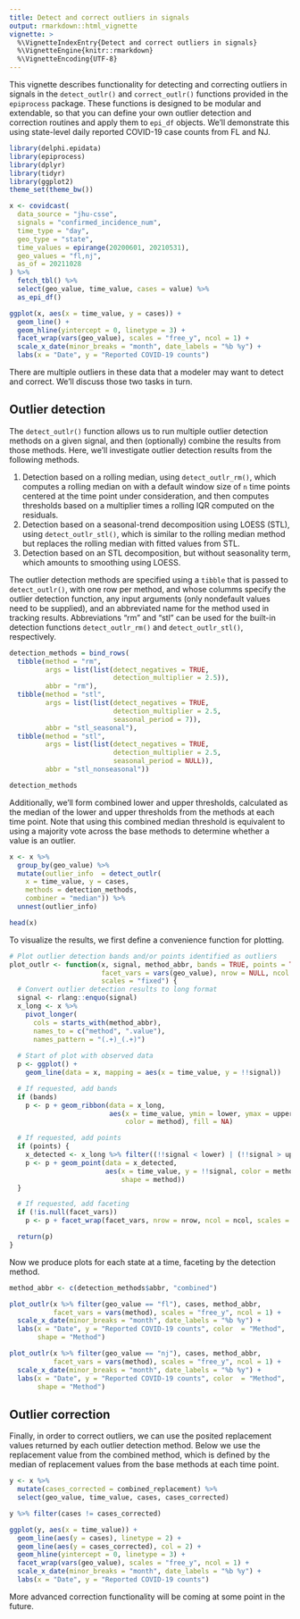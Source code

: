 ```yaml
---
title: Detect and correct outliers in signals
output: rmarkdown::html_vignette
vignette: >
  %\VignetteIndexEntry{Detect and correct outliers in signals}
  %\VignetteEngine{knitr::rmarkdown}
  %\VignetteEncoding{UTF-8}
---
```


This vignette describes functionality for detecting and correcting outliers in
signals in the `detect_outlr()` and `correct_outlr()` functions provided in the
`epiprocess` package. These functions is designed to be modular and extendable,
so that you can define your own outlier detection and correction routines and
apply them to `epi_df` objects. We'll demonstrate this using state-level daily
reported COVID-19 case counts from FL and NJ.

```r
library(delphi.epidata)
library(epiprocess)
library(dplyr)
library(tidyr)
library(ggplot2)
theme_set(theme_bw())

x <- covidcast(
  data_source = "jhu-csse",
  signals = "confirmed_incidence_num",
  time_type = "day",
  geo_type = "state",
  time_values = epirange(20200601, 20210531),
  geo_values = "fl,nj",
  as_of = 20211028
) %>%
  fetch_tbl() %>%
  select(geo_value, time_value, cases = value) %>%
  as_epi_df()

ggplot(x, aes(x = time_value, y = cases)) +
  geom_line() +
  geom_hline(yintercept = 0, linetype = 3) +
  facet_wrap(vars(geo_value), scales = "free_y", ncol = 1) +
  scale_x_date(minor_breaks = "month", date_labels = "%b %y") +
  labs(x = "Date", y = "Reported COVID-19 counts")
```

There are multiple outliers in these data that a modeler may want to detect and
correct. We'll discuss those two tasks in turn.

## Outlier detection

The `detect_outlr()` function allows us to run multiple outlier detection
methods on a given signal, and then (optionally) combine the results from those
methods. Here, we'll investigate outlier detection results from the following
methods.

1. Detection based on a rolling median, using `detect_outlr_rm()`, which 
  computes a rolling median on with a default window size of `n` time points 
  centered at the time point under consideration, and then computes thresholds 
  based on a multiplier times a rolling IQR computed on the residuals. 
2. Detection based on a seasonal-trend decomposition using LOESS (STL), using
  `detect_outlr_stl()`, which is similar to the rolling median method but 
  replaces the rolling median with fitted values from STL. 
3. Detection based on an STL decomposition, but without seasonality term, which
  amounts to smoothing using LOESS.

The outlier detection methods are specified using a `tibble` that is passed to
`detect_outlr()`, with one row per method, and whose columms specify the
outlier detection function, any input arguments (only nondefault values need to
be supplied), and an abbreviated name for the method used in tracking results.
Abbreviations "rm" and "stl" can be used for the built-in detection functions 
`detect_outlr_rm()` and `detect_outlr_stl()`, respectively.

```r
detection_methods = bind_rows(
  tibble(method = "rm",
         args = list(list(detect_negatives = TRUE,
                          detection_multiplier = 2.5)),
         abbr = "rm"),
  tibble(method = "stl",
         args = list(list(detect_negatives = TRUE,
                          detection_multiplier = 2.5,
                          seasonal_period = 7)),
         abbr = "stl_seasonal"),
  tibble(method = "stl",
         args = list(list(detect_negatives = TRUE,
                          detection_multiplier = 2.5,
                          seasonal_period = NULL)),
         abbr = "stl_nonseasonal"))

detection_methods
```

Additionally, we'll form combined lower and upper thresholds, calculated as the
median of the lower and upper thresholds from the methods at each time point.
Note that using this combined median threshold is equivalent to using a majority
vote across the base methods to determine whether a value is an outlier.

```r
x <- x %>%
  group_by(geo_value) %>%
  mutate(outlier_info  = detect_outlr(
    x = time_value, y = cases,
    methods = detection_methods,
    combiner = "median")) %>%
  unnest(outlier_info)

head(x)
```

To visualize the results, we first define a convenience function for plotting.

```r
# Plot outlier detection bands and/or points identified as outliers
plot_outlr <- function(x, signal, method_abbr, bands = TRUE, points = TRUE, 
                       facet_vars = vars(geo_value), nrow = NULL, ncol = NULL,
                       scales = "fixed") {
  # Convert outlier detection results to long format 
  signal <- rlang::enquo(signal)
  x_long <- x %>%
    pivot_longer(
      cols = starts_with(method_abbr),
      names_to = c("method", ".value"),
      names_pattern = "(.+)_(.+)")
  
  # Start of plot with observed data
  p <- ggplot() +
    geom_line(data = x, mapping = aes(x = time_value, y = !!signal))

  # If requested, add bands
  if (bands) 
    p <- p + geom_ribbon(data = x_long, 
                         aes(x = time_value, ymin = lower, ymax = upper, 
                             color = method), fill = NA)

  # If requested, add points
  if (points) {
    x_detected <- x_long %>% filter((!!signal < lower) | (!!signal > upper))
    p <- p + geom_point(data = x_detected, 
                        aes(x = time_value, y = !!signal, color = method, 
                            shape = method))
  }

  # If requested, add faceting
  if (!is.null(facet_vars)) 
    p <- p + facet_wrap(facet_vars, nrow = nrow, ncol = ncol, scales = scales)

  return(p)
}
```

Now we produce plots for each state at a time, faceting by the detection method.

```r
method_abbr <- c(detection_methods$abbr, "combined")

plot_outlr(x %>% filter(geo_value == "fl"), cases, method_abbr,
           facet_vars = vars(method), scales = "free_y", ncol = 1) +
  scale_x_date(minor_breaks = "month", date_labels = "%b %y") +
  labs(x = "Date", y = "Reported COVID-19 counts", color  = "Method",
       shape = "Method")

plot_outlr(x %>% filter(geo_value == "nj"), cases, method_abbr,
           facet_vars = vars(method), scales = "free_y", ncol = 1) +
  scale_x_date(minor_breaks = "month", date_labels = "%b %y") +
  labs(x = "Date", y = "Reported COVID-19 counts", color  = "Method",
       shape = "Method")
```

## Outlier correction

Finally, in order to correct outliers, we can use the posited replacement values
returned by each outlier detection method. Below we use the replacement value
from the combined method, which is defined by the median of replacement values 
from the base methods at each time point.

```r
y <- x %>% 
  mutate(cases_corrected = combined_replacement) %>%
  select(geo_value, time_value, cases, cases_corrected) 

y %>% filter(cases != cases_corrected)

ggplot(y, aes(x = time_value)) +
  geom_line(aes(y = cases), linetype = 2) +
  geom_line(aes(y = cases_corrected), col = 2) +
  geom_hline(yintercept = 0, linetype = 3) +
  facet_wrap(vars(geo_value), scales = "free_y", ncol = 1) +
  scale_x_date(minor_breaks = "month", date_labels = "%b %y") +
  labs(x = "Date", y = "Reported COVID-19 counts")
```

More advanced correction functionality will be coming at some point in the 
future. 